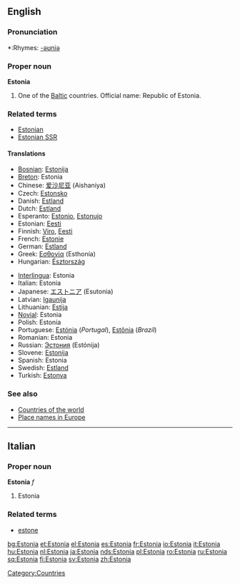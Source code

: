 {{wikipedia}}
==English==

===Pronunciation===
*:Rhymes: [[Rhymes:English:-əʊniə|-əʊniə]]

===Proper noun===
'''Estonia'''

# One of the [[Baltic]] countries. Official name: Republic of Estonia.

===Related terms===
*[[Estonian]]
*[[Estonian SSR]]

====Translations====
{{top}}
*[[Bosnian]]: [[Estonija]] {{f}}
*[[Breton]]: Estonia
*Chinese: [[爱沙尼亚]] (Aishaniya)
*Czech: [[Estonsko]]
*Danish: [[Estland]]
*Dutch: [[Estland]]
*Esperanto: [[Estonio]], [[Estonujo]]
*Estonian: [[Eesti]]
*Finnish: [[Viro]], [[Eesti]]
*French: [[Estonie]]
*German: [[Estland]]
*Greek: [[Εσθονία]] (Esthonía) {{f}}
*Hungarian: [[Észtország]]
{{mid}}
*[[Interlingua]]: Estonia
*Italian: Estonia
*Japanese: [[エストニア]] (Esutonia)
*Latvian: [[Igaunija]] {{f}}
*Lithuanian: [[Estija]] {{f}}
*[[Novial]]: Estonia
*Polish: Estonia {{f}}
*Portuguese: [[Estónia]] (''Portugal''), [[Estônia]] (''Brazil'')
*Romanian: Estonia {{f}}
*Russian: [[Эстония]] (Estónija) {{f}}
*Slovene: [[Estonija]] {{f}}
*Spanish: Estonia {{f}}
*Swedish: [[Estland]]
*Turkish: [[Estonya]]
{{bottom}}

===See also=== 
*[[Countries of the world]]
*[[Wiktionary Appendix:Place names in Europe|Place names in Europe]]
[[Category:Countries]]


----

==Italian==
===Proper noun===
'''Estonia''' ''f''

# Estonia

===Related terms===
*[[estone]]

[[bg:Estonia]]
[[et:Estonia]]
[[el:Estonia]]
[[es:Estonia]]
[[fr:Estonia]]
[[io:Estonia]]
[[it:Estonia]]
[[hu:Estonia]]
[[nl:Estonia]]
[[ja:Estonia]]
[[nds:Estonia]]
[[pl:Estonia]]
[[ro:Estonia]]
[[ru:Estonia]]
[[sq:Estonia]]
[[fi:Estonia]]
[[sv:Estonia]]
[[zh:Estonia]]